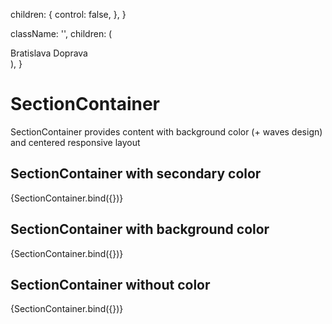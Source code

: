 
  children: {
    control: false,
  },
}

  className: '',
  children: (
    <div className="flex justify-between items-center h-40 border-2 border-solid border-black">
      <span>Bratislava</span>
      <span>Doprava</span>
    </div>
  ),
}

<Meta title="components/atoms/SectionContainer" decorators={[withDesign]} />

# SectionContainer

SectionContainer provides content with background color (+ waves design) and centered responsive layout

## SectionContainer with secondary color

<Canvas>
  <Story
    name="Secondary color"
    argTypes={argTypes}
    args={{
      ...defaultArgs,
      className: 'bg-category-100',
    }}
  >
    {SectionContainer.bind({})}
  </Story>
</Canvas>

## SectionContainer with background color

<Canvas>
  <Story
    name="Background color"
    argTypes={argTypes}
    args={{
      ...defaultArgs,
      className: 'bg-gray-50',
    }}
  >
    {SectionContainer.bind({})}
  </Story>
</Canvas>

## SectionContainer without color

<Canvas>
  <Story
    name="No color"
    argTypes={argTypes}
    args={{
      ...defaultArgs,
      className: '',
    }}
  >
    {SectionContainer.bind({})}
  </Story>
</Canvas>

<ArgsTable of={SectionContainer} />
